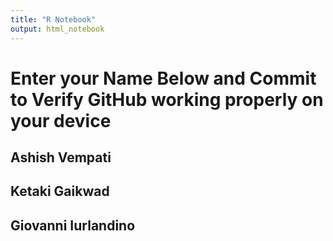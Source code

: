 ```yaml
---
title: "R Notebook"
output: html_notebook
---
```


# Enter your Name Below and Commit to Verify GitHub working properly on your device

## Ashish Vempati
## Ketaki Gaikwad
## Giovanni Iurlandino